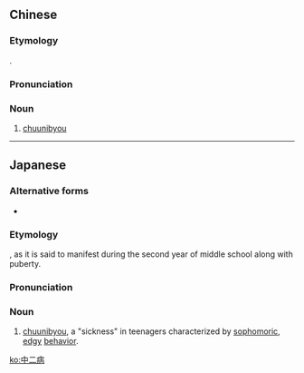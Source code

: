 ==Chinese==
{{zh-forms}}
{{wikipedia|lang=zh}}

===Etymology===
{{bor|zh|ja|-}} {{ja-r|中%二%病|ちゅう%に%びょう}}.

===Pronunciation===
{{zh-pron
|m=zhōng'èrbìng
|c=zung1 ji6 beng6
|mn=kh:tiong-jī-pēⁿ/tp:tiong-lī-pīⁿ
|cat=n
}}

===Noun===
{{zh-noun}}

# {{lb|zh|internet slang}} [[chuunibyou]]

----

==Japanese==
{{wikipedia|lang=ja}}
{{ja-kanjitab|yomi=o|ちゅう|に|びょう}}

===Alternative forms===
* {{ja-r|厨二病|ちゅうにびょう}}

===Etymology===
{{compound|ja|中|二|病|tr1=chū|tr2=ni|tr3=byō|t1=middle|t2=second|t3=sickness}}, as it is said to manifest during the second year of middle school along with puberty.

===Pronunciation===
{{ja-pron|ちゅうにびょう|y=o}}

===Noun===
{{ja-noun|ちゅうにびょう}}

# {{lb|ja|internet slang}} [[chuunibyou]], a "sickness" in teenagers characterized by [[sophomoric]], [[edgy]] [[behavior]].

[[ko:中二病]]